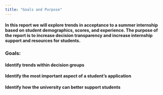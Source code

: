 ```yaml
---
title: "Goals and Purpose"
---
```


#### In this report we will explore trends in acceptance to a summer internship based on student demographics, scores, and experience. The purpose of the report is to increase decision transparency and increase internship support and resources for students.

### **Goals:** 

#### Identify trends within decision groups

#### Identify the most important aspect of a student's application

#### Identify how the university can better support students
